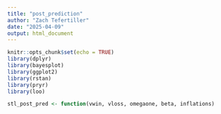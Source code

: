 ```yaml
---
title: "post_prediction"
author: "Zach Tefertiller"
date: "2025-04-09"
output: html_document
---
```


```r
knitr::opts_chunk$set(echo = TRUE)
library(dplyr)
library(bayesplot)
library(ggplot2)
library(rstan)
library(pryr)
library(loo)
```

```r
stl_post_pred <- function(vwin, vloss, omegaone, beta, inflations)


```
